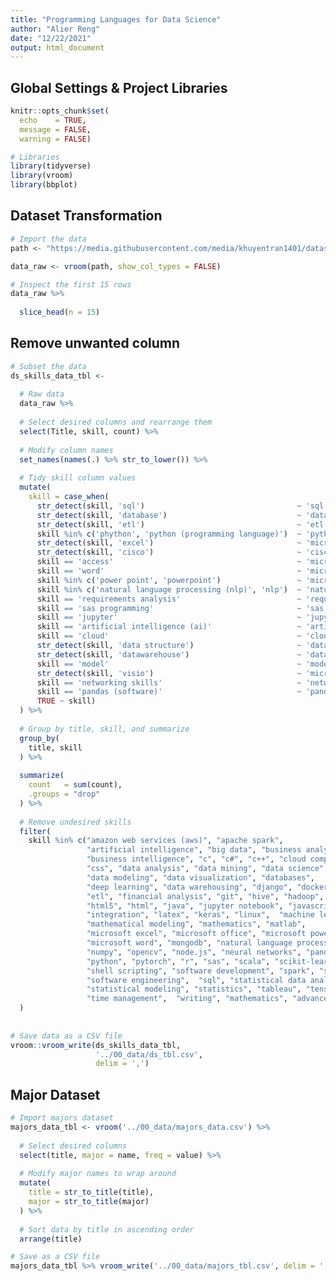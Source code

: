 ```yaml
---
title: "Programming Languages for Data Science"
author: "Alier Reng"
date: "12/22/2021"
output: html_document
---
```


## Global Settings & Project Libraries

```r
knitr::opts_chunk$set(
  echo    = TRUE,
  message = FALSE,
  warning = FALSE)

# Libraries
library(tidyverse)
library(vroom)
library(bbplot)
```

## Dataset Transformation

```r
# Import the data
path <- "https://media.githubusercontent.com/media/khuyentran1401/dataset/master/data_science_market/all_skills.csv"

data_raw <- vroom(path, show_col_types = FALSE)

# Inspect the first 15 rows
data_raw %>% 
  
  slice_head(n = 15)
```

## Remove unwanted column
 
```r
# Subset the data
ds_skills_data_tbl <- 
  
  # Raw data
  data_raw %>% 
  
  # Select desired columns and rearrange them
  select(Title, skill, count) %>% 
  
  # Modify column names
  set_names(names(.) %>% str_to_lower()) %>% 
  
  # Tidy skill column values
  mutate(
    skill = case_when(
      str_detect(skill, 'sql')                                  ~ 'sql',
      str_detect(skill, 'database')                             ~ 'databases',
      str_detect(skill, 'etl')                                  ~ 'etl',
      skill %in% c('phython', 'python (programming language)')  ~ 'python',
      str_detect(skill, 'excel')                                ~ 'microsoft excel',
      str_detect(skill, 'cisco')                                ~ 'cisco technologies',
      skill == 'access'                                         ~ 'microsoft access',
      skill == 'word'                                           ~ 'microsoft word',
      skill %in% c('power point', 'powerpoint')                 ~ 'microsoft powerpoint',
      skill %in% c('natural language processing (nlp)', 'nlp')  ~ 'natural language processing',
      skill == 'requirements analysis'                          ~ 'requirement analysis',
      skill == 'sas programming'                                ~ 'sas',
      skill == 'jupyter'                                        ~ 'jupyter notebook',
      skill == 'artificial intelligence (ai)'                   ~ 'artificial intelligence',
      skill == 'cloud'                                          ~ 'cloud computing',
      str_detect(skill, 'data structure')                       ~ 'data structures',
      str_detect(skill, 'datawarehouse')                        ~ 'data warehousing',
      skill == 'model'                                          ~ 'modeling',
      str_detect(skill, 'visio')                                ~ 'microsoft visio',
      skill == 'networking skills'                              ~ 'networking', 
      skill == 'pandas (software)'                              ~ 'pandas',
      TRUE ~ skill)
  ) %>% 
  
  # Group by title, skill, and summarize
  group_by(
    title, skill
  ) %>% 
  
  summarize(
    count   = sum(count),
    .groups = "drop"
  ) %>% 
  
  # Remove undesired skills
  filter(
    skill %in% c("amazon web services (aws)", "apache spark",
                 "artificial intelligence", "big data", "business analysis",
                 "business intelligence", "c", "c#", "c++", "cloud computing", 
                 "css", "data analysis", "data mining", "data science", 
                 "data modeling", "data visualization", "databases",
                 "deep learning", "data warehousing", "django", "docker",
                 "etl", "financial analysis", "git", "hive", "hadoop",
                 "html5", "html", "java", "jupyter notebook", "javascript",
                 "integration", "latex", "keras", "linux",  "machine learning",
                 "mathematical modeling", "mathematics", "matlab",
                 "microsoft excel", "microsoft office", "microsoft powerpoint",
                 "microsoft word", "mongodb", "natural language processing",
                 "numpy", "opencv", "node.js", "neural networks", "pandas",
                 "python", "pytorch", "r", "sas", "scala", "scikit-learn",
                 "shell scripting", "software development", "spark", "spss",
                 "software engineering",  "sql", "statistical data analysis",
                 "statistical modeling", "statistics", "tableau", "tensorflow",
                 "time management",  "writing", "mathematics", "advanced calculus")
  ) 
  
  
# Save data as a CSV file
vroom::vroom_write(ds_skills_data_tbl, 
                   '../00_data/ds_tbl.csv',
                   delim = ',')
```
 
## Major Dataset

```r
# Import majors dataset
majors_data_tbl <- vroom('../00_data/majors_data.csv') %>% 
  
  # Select desired columns
  select(title, major = name, freq = value) %>% 
  
  # Modify major names to wrap around
  mutate(
    title = str_to_title(title),
    major = str_to_title(major)
  ) %>% 
  
  # Sort data by title in ascending order
  arrange(title)

# Save as a CSV file
majors_data_tbl %>% vroom_write('../00_data/majors_tbl.csv', delim = ',')
```

